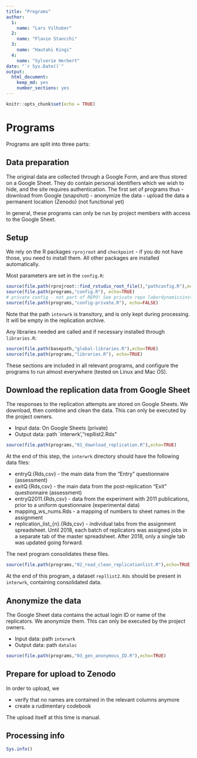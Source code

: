 ```yaml
---
title: "Programs"
author: 
  1:
    name: "Lars Vilhuber"
  2:
    name: "Flavio Stancchi"
  3:
    name: "Hautahi Kingi"
  4:
    name: "Sylverie Herbert"
date: "`r Sys.Date()`"
output: 
  html_document: 
    keep_md: yes
    number_sections: yes
---
```


```r
knitr::opts_chunk$set(echo = TRUE)
```
# Programs

Programs are split into three parts:

## Data preparation
The original data are collected through a Google Form, and are thus stored on a Google Sheet. They do contain personal identifiers which we wish to hide, and the site requires authentication. The first set of programs thus
- download from Google (snapshot)
- anonymize the data
- upload the data a permanent location (Zenodo) (not functional yet)

In general, these programs can only be run by project members with access to the Google Sheet.



## Setup

We rely on the R packages `rprojroot` and `checkpoint` - if you do not have those, you need to install them. All other packages are installed automatically.

Most parameters are set in the `config.R`:
```r
source(file.path(rprojroot::find_rstudio_root_file(),"pathconfig.R"),echo=TRUE)
source(file.path(programs,"config.R"), echo=TRUE)
# private config - not part of REPO! See private repo labordynamicsinstitute/aej-applied-replications/programs/config-private.R and copy manually into this directory
source(file.path(programs,"config-private.R"), echo=FALSE)
```

Note that the path `interwrk` is transitory, and is only kept during processing. It will be empty in the replication archive.

Any libraries needed are called and if necessary installed through `libraries.R`:

```r
source(file.path(basepath,"global-libraries.R"),echo=TRUE)
source(file.path(programs,"libraries.R"), echo=TRUE)
```

These sections are included in all relevant programs, and configure the programs to run almost everywhere (tested on Linux and Mac OS).



## Download the replication data from Google Sheet
The responses to the replication attempts are stored on Google Sheets. We download, then combine and clean the data. This can only be executed by the project owners.

 - Input data: On Google Sheets (private)
 - Output data: path `interwrk',"repllist2.Rds"
 
```r
source(file.path(programs,"01_download_replication.R"),echo=TRUE)
```

At the end of this step, the `interwrk` directory  should have the following data files:

- entryQ.{Rds,csv} - the main data from the "Entry" questionnaire (assessment)
- exitQ.{Rds,csv} - the main data from the post-replication "Exit" questionnaire (assessment)
- entryQ2011.{Rds,csv} - data from the experiment with 2011 publications, prior to a uniform questionnaire (experimental data)
- mapping_ws_nums.Rds - a mapping of numbers to sheet names in the assignment
- replication_list_{n}.{Rds,csv} - individual tabs from the assignment spreadsheet. Until 2018, each batch of replicators was assigned jobs in a separate tab of the master spreadsheet. After 2018, only a single tab was updated going forward.

The next program consolidates these files.

```r
source(file.path(programs,"02_read_clean_replicationlist.R"),echo=TRUE)
```

At the end of this program, a dataset `repllist2.Rds` should be present in `interwrk`, containing consolidated data.

## Anonymize the data
The Google Sheet data contains the actual login ID or name of the replicators. We anonymize them. This can only be executed by the project owners.

 - Input data: path `interwrk`
 - Output data: path `dataloc`
 
```r
source(file.path(programs,"03_gen_anonymous_ID.R"),echo=TRUE)
```

## Prepare for upload to Zenodo

In order to upload, we 

- verify that no names are contained in the relevant columns anymore
- create a rudimentary codebook

The upload itself at this time is manual.

## Processing info
```r
Sys.info()
```

